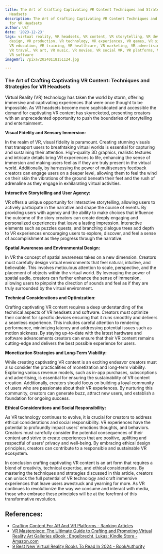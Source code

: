 ```yaml
---
title: The Art of Crafting Captivating VR Content Techniques and Strategies for VR
  Headsets
description: The Art of Crafting Captivating VR Content Techniques and Strategies
  for VR Headsets
author: Usf
date: '2023-12-23'
tags: virtual reality, VR headsets, VR content, VR storytelling, VR development, VR
  design, VR production, VR technology, VR experiences, VR games, VR simulations,
  VR education, VR training, VR healthcare, VR marketing, VR advertising, VR tourism,
  VR travel, VR art, VR music, VR movies, VR social VR, VR platforms, VR hardware,
  VR software
imageUrl: /pixa/20240118151124.jpg

---
```

### The Art of Crafting Captivating VR Content: Techniques and Strategies for VR Headsets

Virtual Reality (VR)  technology has taken the world by storm, offering immersive and captivating experiences that  were once thought to be impossible.  As VR headsets become more sophisticated and accessible  the demand for captivating VR content has skyrocketed, presenting creators with an unprecedented opportunity to push the boundaries of storytelling and entertainment.

**Visual Fidelity and Sensory Immersion:**

In the realm of VR, visual fidelity is paramount. Creating stunning  visuals that transport users to breathtaking  virtual  worlds is essential for capturing and sustaining their attention. High-quality 3D graphics, realistic textures and intricate details bring VR experiences to life,  enhancing the sense of immersion and  making  users feel as if they are truly present in the virtual world. Additionally, by harnessing the  power of multisensory feedback creators can engage users  on a deeper  level, allowing them to feel the wind on their skin the vibrations of the ground beneath their feet and the rush of adrenaline as they engage in exhilarating virtual activities.


**Interactive Storytelling  and User Agency:**

VR offers a unique opportunity for  interactive storytelling,  allowing users to actively participate  in  the narrative and shape the course of events. By  providing users  with agency and the  ability to make choices that influence the outcome of the story creators can  create deeply  engaging and personalized experiences that leave a lasting impression. Interactive elements  such as puzzles quests, and branching  dialogue trees add depth to VR experiences encouraging  users to explore, discover, and feel a sense of  accomplishment as they progress through the narrative.


**Spatial Awareness and Environmental Design:**

In  VR the concept  of spatial  awareness takes on a new dimension. Creators must carefully design virtual environments that feel natural, intuitive, and believable. This involves  meticulous attention  to scale, perspective, and the placement of objects within the virtual world. By leveraging the power of spatial audio, creators can  further enhance the sense of immersion, allowing users  to pinpoint  the  direction of sounds and feel as if they are truly surrounded by the virtual environment.


**Technical Considerations and Optimization:**

Crafting captivating VR content requires a deep understanding of the technical aspects of VR headsets and software. Creators must optimize their  content for specific  devices ensuring that it runs smoothly and delivers a seamless experience. This  includes careful attention to rendering performance, minimizing  latency and addressing potential issues such  as motion sickness.  By staying up-to-date with the latest  hardware and software advancements creators can ensure  that their VR  content remains cutting-edge and delivers the best possible experience for users.


**Monetization Strategies and Long-Term Viability:**

While creating captivating VR content is an exciting endeavor creators  must  also consider  the practicalities of monetization and long-term viability.  Exploring various revenue models, such as in-app purchases,  subscriptions and advertising, is essential for ensuring the sustainability of VR content creation. Additionally, creators  should focus on  building a loyal community of users who are  passionate about their VR experiences. By nurturing this community,  creators  can generate buzz, attract  new users, and establish a foundation for ongoing success.


**Ethical Considerations and Social Responsibility:**

As VR technology continues to evolve, it is crucial for creators to  address ethical considerations  and  social responsibility. VR experiences have the  potential to profoundly impact users' emotions thoughts, and behaviors. Creators must carefully consider the potential consequences  of their content and strive to create experiences that are  positive,  uplifting and respectful of users' privacy and well-being. By embracing ethical design principles, creators can contribute to a responsible and sustainable VR ecosystem.


In conclusion  crafting captivating VR content is an art form that requires a blend of creativity, technical expertise, and ethical considerations. By mastering the techniques and strategies discussed in this article, creators can unlock the full potential of VR technology and craft immersive experiences  that leave users awestruck and yearning for more. As VR continues to revolutionize the way we consume and interact with media, those who embrace these principles will be at the forefront of this transformative revolution.

## References:
- [Crafting Content For AR And VR Platforms - Ranking Articles](https://ranking-articles.com/crafting-content-for-ar-and-vr-platforms/)
- [VR Masterpiece: The Ultimate Guide to Crafting and Promoting Virtual Reality Art Galleries eBook : Engelbrecht, Lukas: Kindle Store - Amazon.com](https://www.amazon.com/VR-Masterpiece-Ultimate-Promoting-Galleries-ebook/dp/B0CM1BV9MP)
- [9 Best New Virtual Reality Books To Read In 2024 - BookAuthority](https://bookauthority.org/books/new-virtual-reality-books)
